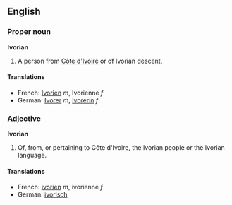 ==English==
===Proper noun===
'''Ivorian'''

#A person from [[Côte d'Ivoire]] or of Ivorian descent.

====Translations====
*French: [[Ivorien]] ''m'', Ivorienne ''f''
*German: [[Ivorer]] ''m'', [[Ivorerin]] ''f''

===Adjective===
'''Ivorian'''

#Of, from, or pertaining to Côte d'Ivoire, the Ivorian people or the Ivorian language.

====Translations====
*French: [[ivorien]] ''m'', ivorienne ''f''
*German: [[ivorisch]]